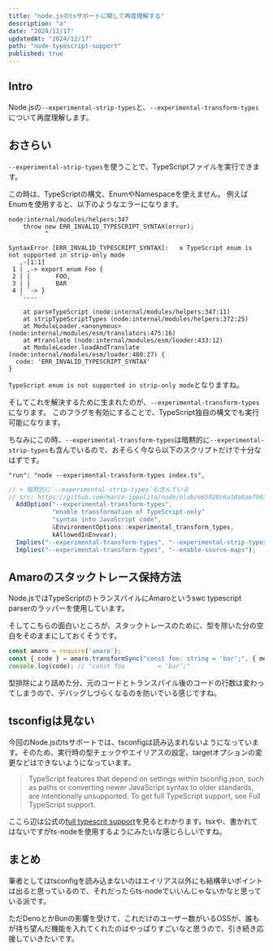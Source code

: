 ```yaml
---
title: "node.jsのtsサポートに関して再度理解する"
description: "a"
date: "2024/12/17"
updatedAt: "2024/12/17"
path: "node-typescript-support"
published: true
---
```


## Intro

Node.jsの`--experimental-strip-types`と、`--experimental-transform-types`について再度理解します。

## おさらい

`--experimental-strip-types`を使うことで、TypeScriptファイルを実行できます。

この時は、TypeScriptの構文、EnumやNamespaceを使えません。
例えばEnumを使用すると、以下のようなエラーになります。

```
node:internal/modules/helpers:347
    throw new ERR_INVALID_TYPESCRIPT_SYNTAX(error);
          ^

SyntaxError [ERR_INVALID_TYPESCRIPT_SYNTAX]:   x TypeScript enum is not supported in strip-only mode
   ,-[1:1]
 1 | ,-> export enum Foo {
 2 | |       FOO,
 3 | |       BAR
 4 | `-> }
   `----

    at parseTypeScript (node:internal/modules/helpers:347:11)
    at stripTypeScriptTypes (node:internal/modules/helpers:372:25)
    at ModuleLoader.<anonymous> (node:internal/modules/esm/translators:475:16)
    at #translate (node:internal/modules/esm/loader:433:12)
    at ModuleLoader.loadAndTranslate (node:internal/modules/esm/loader:480:27) {
  code: 'ERR_INVALID_TYPESCRIPT_SYNTAX'
}
```

`TypeScript enum is not supported in strip-only mode`となりますね。

そしてこれを解決するために生まれたのが、`--experimental-transform-types`になります。
このフラグを有効にすることで、TypeScript独自の構文でも実行可能になります。

ちなみにこの時、`--experimental-transform-types`は暗黙的に`--experimental-strip-types`も含んでいるので、おそらく今なら以下のスクリプトだけで十分なはずです。

```
"run": "node --experimental-transform-types index.ts",
```

```js
// > 暗黙的に`--experimental-strip-types`も含んでいる
// src: https://github.com/marco-ippolito/node/blob/e65928c6a10a6ae7983ccd3b3374d079ea3cb233/src/node_options.cc#L792-L798
  AddOption("--experimental-transform-types",
            "enable transformation of TypeScript-only"
            "syntax into JavaScript code",
            &EnvironmentOptions::experimental_transform_types,
            kAllowedInEnvvar);
  Implies("--experimental-transform-types", "--experimental-strip-types");
  Implies("--experimental-transform-types", "--enable-source-maps");
```

## Amaroのスタックトレース保持方法

Node.jsではTypeScriptのトランスパイルにAmaroというswc typescript parserのラッパーを使用しています。

そしてこちらの面白いところが、スタックトレースのために、型を除いた分の空白をそのままにしておくそうです。

```ts
const amaro = require('amaro');
const { code } = amaro.transformSync("const foo: string = 'bar';", { mode: "strip-only" });
console.log(code); // "const foo         = 'bar';"
```

型排除により詰めた分、元のコードとトランスパイル後のコードの行数は変わってしまうので、デバッグしづらくなるのを防いでいる感じですね。

## tsconfigは見ない

今回のNode.jsのtsサポートでは、tsconfigは読み込まれないようになっています。そのため、実行時の型チェックやエイリアスの設定、targetオプションの変更などはできないようになっています。

> TypeScript features that depend on settings within tsconfig.json, such as paths or converting newer JavaScript syntax to older standards, are intentionally unsupported. To get full TypeScript support, see Full TypeScript support.

ここら辺は公式の[full typescrit support](https://nodejs.org/api/typescript.html#full-typescript-support)を見るとわかります。tsxや、書かれてはないですがts-nodeを使用するようにみたいな感じらしいですね。

## まとめ

筆者としてはtsconfigを読み込まないのはエイリアス以外にも結構辛いポイントは出ると思っているので、それだったらts-nodeでいいんじゃないかなと思っている派です。

ただDenoとかBunの影響を受けて、これだけのユーザー数がいるOSSが、誰もが待ち望んだ機能を入れてくれたのはやっぱりすごいなと思うので、引き続き応援していきたいです。